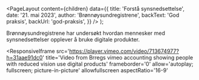 
<Meta
  title='Forstå synsnedsettelse'
  description='Brønnøysundregistrene har undersøkt hvordan mennesker med synsnedsettelser opplever å bruke digitale produkter.'
/>

  <PageLayout
    content={children}
    data={{
      title: 'Forstå synsnedsettelse',
      date: '21. mai 2023',
      author: 'Brønnøysundregistrene',
      backText: 'God praksis',
      backUrl: 'god-praksis',
    }}
  />
);

Brønnøysundregistrene har undersøkt hvordan mennesker med synsnedsettelser opplever å bruke digitale produkter.

<ResponsiveIframe
  src='https://player.vimeo.com/video/713674977?h=31aae91dc0'
  title='Video from Brregs vimeo accounting showing people with reduced vision use digital products'
  frameborder='0'
  allow='autoplay; fullscreen; picture-in-picture'
  allowfullscreen
  aspectRatio='16-9'
></ResponsiveIframe>